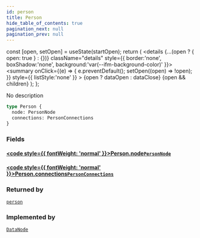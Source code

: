 ```yaml
---
id: person
title: Person
hide_table_of_contents: true
pagination_next: null
pagination_prev: null
---
```







  const [open, setOpen] = useState(startOpen);
  return (
    <details {...(open ? { open: true } : {})} className="details" style={{ border:'none', boxShadow:'none', background:'var(--ifm-background-color)' }}>
      <summary
        onClick={(e) => {
          e.preventDefault();
          setOpen((open) => !open);
        }}
        style={{ listStyle:'none' }}
      >
      {open ? dataOpen : dataClose}
      </summary>
      {open && children}
    </details>
  );
};




No description


```graphql
type Person {
  node: PersonNode
  connections: PersonConnections
}
```




### Fields

#### [<code style={{ fontWeight: 'normal' }}>Person.<b>node</b></code>](#)<Bullet />[`PersonNode`](/cris/objects/person-node) <Badge class="secondary" text="object"/>
> 
> 

#### [<code style={{ fontWeight: 'normal' }}>Person.<b>connections</b></code>](#)<Bullet />[`PersonConnections`](/cris/objects/person-connections) <Badge class="secondary" text="object"/>
> 
> 



### Returned by

[`person`](/cris/queries/person)  <Badge class="secondary" text="query"/>

### Implemented by

[`DataNode`](/cris/unions/data-node)  <Badge class="secondary" text="union"/>

